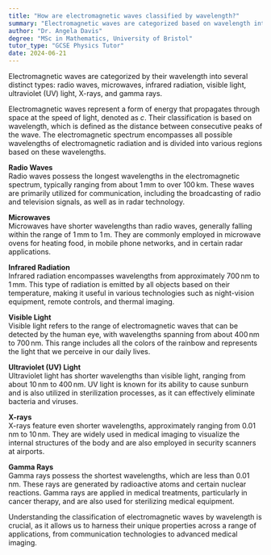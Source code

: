 ```yaml
---
title: "How are electromagnetic waves classified by wavelength?"
summary: "Electromagnetic waves are categorized based on wavelength into seven types: radio waves, microwaves, infrared, visible light, ultraviolet, X-rays, and gamma rays."
author: "Dr. Angela Davis"
degree: "MSc in Mathematics, University of Bristol"
tutor_type: "GCSE Physics Tutor"
date: 2024-06-21
---
```


Electromagnetic waves are categorized by their wavelength into several distinct types: radio waves, microwaves, infrared radiation, visible light, ultraviolet (UV) light, X-rays, and gamma rays.

Electromagnetic waves represent a form of energy that propagates through space at the speed of light, denoted as $c$. Their classification is based on wavelength, which is defined as the distance between consecutive peaks of the wave. The electromagnetic spectrum encompasses all possible wavelengths of electromagnetic radiation and is divided into various regions based on these wavelengths.

**Radio Waves**  
Radio waves possess the longest wavelengths in the electromagnetic spectrum, typically ranging from about $1 \, \text{mm}$ to over $100 \, \text{km}$. These waves are primarily utilized for communication, including the broadcasting of radio and television signals, as well as in radar technology.

**Microwaves**  
Microwaves have shorter wavelengths than radio waves, generally falling within the range of $1 \, \text{mm}$ to $1 \, \text{m}$. They are commonly employed in microwave ovens for heating food, in mobile phone networks, and in certain radar applications.

**Infrared Radiation**  
Infrared radiation encompasses wavelengths from approximately $700 \, \text{nm}$ to $1 \, \text{mm}$. This type of radiation is emitted by all objects based on their temperature, making it useful in various technologies such as night-vision equipment, remote controls, and thermal imaging.

**Visible Light**  
Visible light refers to the range of electromagnetic waves that can be detected by the human eye, with wavelengths spanning from about $400 \, \text{nm}$ to $700 \, \text{nm}$. This range includes all the colors of the rainbow and represents the light that we perceive in our daily lives.

**Ultraviolet (UV) Light**  
Ultraviolet light has shorter wavelengths than visible light, ranging from about $10 \, \text{nm}$ to $400 \, \text{nm}$. UV light is known for its ability to cause sunburn and is also utilized in sterilization processes, as it can effectively eliminate bacteria and viruses.

**X-rays**  
X-rays feature even shorter wavelengths, approximately ranging from $0.01 \, \text{nm}$ to $10 \, \text{nm}$. They are widely used in medical imaging to visualize the internal structures of the body and are also employed in security scanners at airports.

**Gamma Rays**  
Gamma rays possess the shortest wavelengths, which are less than $0.01 \, \text{nm}$. These rays are generated by radioactive atoms and certain nuclear reactions. Gamma rays are applied in medical treatments, particularly in cancer therapy, and are also used for sterilizing medical equipment.

Understanding the classification of electromagnetic waves by wavelength is crucial, as it allows us to harness their unique properties across a range of applications, from communication technologies to advanced medical imaging.
    
